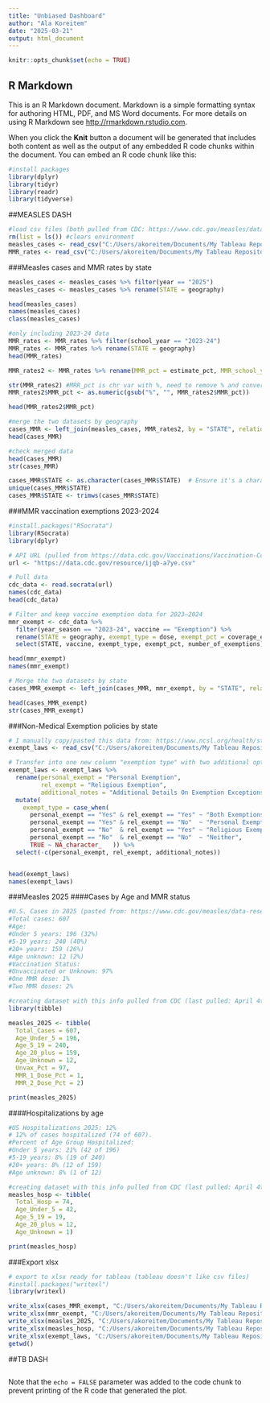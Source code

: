 ---
title: "Unbiased Dashboard"
author: "Ala Koreitem"
date: "2025-03-21"
output: html_document
---

```{r setup, include=FALSE}
knitr::opts_chunk$set(echo = TRUE)
```

## R Markdown

This is an R Markdown document. Markdown is a simple formatting syntax for authoring HTML, PDF, and MS Word documents. For more details on using R Markdown see <http://rmarkdown.rstudio.com>.

When you click the **Knit** button a document will be generated that includes both content as well as the output of any embedded R code chunks within the document. You can embed an R code chunk like this:


```{r}
#install packages
library(dplyr)
library(tidyr)
library(readr)
library(tidyverse)
```

##MEASLES DASH
```{r}
#load csv files (both pulled from CDC: https://www.cdc.gov/measles/data-research/index.html)
rm(list = ls()) #clears environment
measles_cases <- read_csv("C:/Users/akoreitem/Documents/My Tableau Repository/Datasources/unbiased/measles/measles_cases.csv") #this csv needs to be exported from cdc every week
MMR_rates <- read_csv("C:/Users/akoreitem/Documents/My Tableau Repository/Datasources/unbiased/measles/measles_MMR.csv")
```

###Measles cases and MMR rates by state
```{r}
measles_cases <- measles_cases %>% filter(year == "2025")
measles_cases <- measles_cases %>% rename(STATE = geography)

head(measles_cases)
names(measles_cases)
class(measles_cases)

#only including 2023-24 data
MMR_rates <- MMR_rates %>% filter(school_year == "2023-24")
MMR_rates <- MMR_rates %>% rename(STATE = geography)
head(MMR_rates)

MMR_rates2 <- MMR_rates %>% rename(MMR_pct = estimate_pct, MMR_school_yr = school_year)

str(MMR_rates2) #MRR_pct is chr var with %, need to remove % and convert to numeric
MMR_rates2$MMR_pct <- as.numeric(gsub("%", "", MMR_rates2$MMR_pct)) 

head(MMR_rates2$MMR_pct)

```


```{r}
#merge the two datasets by geography
cases_MMR <- left_join(measles_cases, MMR_rates2, by = "STATE", relationship = "many-to-many")
head(cases_MMR)

#check merged data
head(cases_MMR)
str(cases_MMR)

cases_MMR$STATE <- as.character(cases_MMR$STATE)  # Ensure it's a character column
unique(cases_MMR$STATE)
cases_MMR$STATE <- trimws(cases_MMR$STATE)

```


###MMR vaccination exemptions 2023-2024
```{r}
#install.packages("RSocrata")
library(RSocrata)
library(dplyr)

# API URL (pulled from https://data.cdc.gov/Vaccinations/Vaccination-Coverage-and-Exemptions-among-Kinderga/ijqb-a7ye/about_data)
url <- "https://data.cdc.gov/resource/ijqb-a7ye.csv"

# Pull data
cdc_data <- read.socrata(url)
names(cdc_data)
head(cdc_data)

# Filter and keep vaccine exemption data for 2023–2024
mmr_exempt <- cdc_data %>%
  filter(year_season == "2023-24", vaccine == "Exemption") %>%
  rename(STATE = geography, exempt_type = dose, exempt_pct = coverage_estimate) %>%
  select(STATE, vaccine, exempt_type, exempt_pct, number_of_exemptions)

head(mmr_exempt)
names(mmr_exempt)

# Merge the two datasets by state
cases_MMR_exempt <- left_join(cases_MMR, mmr_exempt, by = "STATE", relationship = "many-to-many")

head(cases_MMR_exempt)
str(cases_MMR_exempt)
```
###Non-Medical Exemption policies by state
```{r} 
# I manually copy/pasted this data from: https://www.ncsl.org/health/state-non-medical-exemptions-from-school-immunization-requirements
exempt_laws <- read_csv("C:/Users/akoreitem/Documents/My Tableau Repository/Datasources/unbiased/measles/School Vax_Exempt Policies.csv")

# Transfer into one new column "exemption type" with two additional options "both" and "neither" non-medical exemptions
exempt_laws <- exempt_laws %>%
  rename(personal_exempt = "Personal Exemption",
         rel_exempt = "Religious Exemption",
         additional_notes = "Additional Details On Exemption Exceptions & Educational Requirements") %>%
  mutate(
    exempt_type = case_when(
      personal_exempt == "Yes" & rel_exempt == "Yes" ~ "Both Exemptions",
      personal_exempt == "Yes" & rel_exempt == "No"  ~ "Personal Exemption",
      personal_exempt == "No"  & rel_exempt == "Yes" ~ "Religious Exemption",
      personal_exempt == "No"  & rel_exempt == "No"  ~ "Neither",
      TRUE ~ NA_character_   )) %>%
  select(-c(personal_exempt, rel_exempt, additional_notes))


head(exempt_laws)
names(exempt_laws)
```



###Measles 2025
####Cases by Age and MMR status
```{r}
#U.S. Cases in 2025 (pasted from: https://www.cdc.gov/measles/data-research/index.html)
#Total cases: 607
#Age:
#Under 5 years: 196 (32%)
#5-19 years: 240 (40%)
#20+ years: 159 (26%)
#Age unknown: 12 (2%)
#Vaccination Status:
#Unvaccinated or Unknown: 97%
#One MMR dose: 1%
#Two MMR doses: 2%

#creating dataset with this info pulled from CDC (last pulled: April 4th 2025):
library(tibble)

measles_2025 <- tibble(
  Total_Cases = 607,
  Age_Under_5 = 196,
  Age_5_19 = 240,
  Age_20_plus = 159,
  Age_Unknown = 12,
  Unvax_Pct = 97,
  MMR_1_Dose_Pct = 1,
  MMR_2_Dose_Pct = 2)

print(measles_2025)

```


####Hospitalizations by age
```{r}
#US Hospitalizations 2025: 12%
# 12% of cases hospitalized (74 of 607).
#Percent of Age Group Hospitalized:
#Under 5 years: 21% (42 of 196)
#5-19 years: 8% (19 of 240)
#20+ years: 8% (12 of 159)
#Age unknown: 8% (1 of 12)

#creating dataset with this info pulled from CDC (last pulled: April 4th 2025):
measles_hosp <- tibble(
  Total_Hosp = 74,
  Age_Under_5 = 42,
  Age_5_19 = 19,
  Age_20_plus = 12,
  Age_Unknown = 1)

print(measles_hosp)
```

###Export xlsx
```{r}
# export to xlsx ready for tableau (tableau doesn't like csv files)
#install.packages("writexl")
library(writexl)

write_xlsx(cases_MMR_exempt, "C:/Users/akoreitem/Documents/My Tableau Repository/Datasources/unbiased/measles/cases_MMR_exempt.xlsx")
write_xlsx(mmr_exempt, "C:/Users/akoreitem/Documents/My Tableau Repository/Datasources/unbiased/measles/mmr_exemptions_2023_24.xlsx")
write_xlsx(measles_2025, "C:/Users/akoreitem/Documents/My Tableau Repository/Datasources/unbiased/measles/measles_2025.xlsx")
write_xlsx(measles_hosp, "C:/Users/akoreitem/Documents/My Tableau Repository/Datasources/unbiased/measles/measles_hosp.xlsx")
write_xlsx(exempt_laws, "C:/Users/akoreitem/Documents/My Tableau Repository/Datasources/unbiased/measles/exemption_policies.xlsx")
getwd()

```



##TB DASH
```{r}

```


Note that the `echo = FALSE` parameter was added to the code chunk to prevent printing of the R code that generated the plot.
